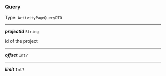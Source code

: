 


### Query

Type: `ActivityPageQueryDTO`

---

***projectId*** `String`

id of the project



---

***offset*** `Int?`

---

***limit*** `Int?`
